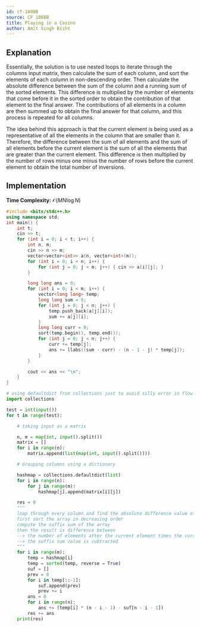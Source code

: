 ```yaml
---
id: cf-1808B
source: CF 1808B
title: Playing in a Casino
author: Amit Singh Bisht
---
```


## Explanation

Essentially, the solution is to use nested loops to iterate through the columns input matrix, then calculate the sum of each column, and sort the elements of each column in non-descending order. Then calculate the absolute difference between the sum of the column and a running sum of the sorted elements. This difference is multiplied by the number of elements that come before it in the sorted order to obtain the contribution of that element to the final answer. The contributions of all elements in a column are then summed up to obtain the final answer for that column, and this process is repeated for all columns.

The idea behind this approach is that the current element is being used as a representative of all the elements in the column that are smaller than it. Therefore, the difference between the sum of all elements and the sum of all elements before the current element is the sum of all the elements that are greater than the current element. This difference is then multiplied by the number of rows minus one minus the number of rows before the current element to obtain the total number of inversions.

## Implementation

**Time Complexity:** $\mathcal{O}(MN \log N)$

<LanguageSection>
<CPPSection>

```cpp
#include <bits/stdc++.h>
using namespace std;
int main() {
	int t;
	cin >> t;
	for (int i = 0; i < t; i++) {
		int n, m;
		cin >> n >> m;
		vector<vector<int>> a(n, vector<int>(m));
		for (int i = 0; i < n; i++) {
			for (int j = 0; j < m; j++) { cin >> a[i][j]; }
		}

		long long ans = 0;
		for (int i = 0; i < m; i++) {
			vector<long long> temp;
			long long sum = 0;
			for (int j = 0; j < n; j++) {
				temp.push_back(a[j][i]);
				sum += a[j][i];
			}
			long long curr = 0;
			sort(temp.begin(), temp.end());
			for (int j = 0; j < n; j++) {
				curr += temp[j];
				ans += llabs((sum - curr) - (n - 1 - j) * temp[j]);
			}
		}

		cout << ans << "\n";
	}
}
```

</CPPSection>

<PySection>

```py
# using defaultdict from collections just to avoid silly error in flow of code
import collections

test = int(input())
for t in range(test):

	# taking input as a matrix

	n, m = map(int, input().split())
	matrix = []
	for i in range(n):
	    matrix.append(list(map(int, input().split())))

	# Grouping columns using a dictionary 

	hashmap = collections.defaultdict(list)
	for i in range(n):
	    for j in range(m):
	        hashmap[j].append(matrix[i][j])

	res = 0
	"""
	loop through every column and find the absolute difference value of the column
	first sort the array in decreasing order
	compute the suffix sum of the array
	then the result is difference between
	--> the number of elements after the current element times the current number and
	--> the suffix sum value is subtracted
	"""
	for i in range(m):
	    temp = hashmap[i]
	    temp = sorted(temp, reverse = True)
	    suf = [] 
	    prev = 0
	    for i in temp[::-1]:
	        suf.append(prev)
	        prev += i
	    ans = 0
	    for i in range(n):
	        ans += (temp[i] * (n - i - 1) - suf[n - i - 1])
	    res += ans
	print(res)
```

</PySection>
</LanguageSection>

